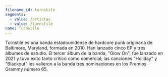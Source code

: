 ```yaml
---
filename_id: turnstile
segments:
  - value: /artistas
  - value: /turnstile
name: Turnstile
---
```


Turnstile es una banda estadounidense de hardcore punk originaria de Baltimore, Maryland, formada en 2010. Han lanzado cinco EP y tres álbumes de estudio. El tercer álbum de la banda, "Glow On", fue lanzado en 2021 y tuvo éxito tanto crítico como comercial; las canciones "Holiday" y "Blackout" les valieron a la banda tres nominaciones en los Premios Grammy número 65.
